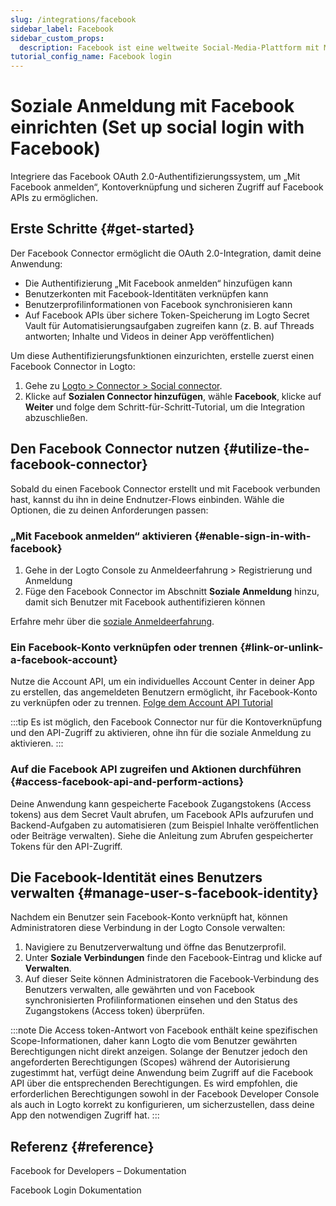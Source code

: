 ```yaml
---
slug: /integrations/facebook
sidebar_label: Facebook
sidebar_custom_props:
  description: Facebook ist eine weltweite Social-Media-Plattform mit Milliarden von Nutzern.
tutorial_config_name: Facebook login
---
```




# Soziale Anmeldung mit Facebook einrichten (Set up social login with Facebook)

Integriere das Facebook OAuth 2.0-Authentifizierungssystem, um „Mit Facebook anmelden“, Kontoverknüpfung und sicheren Zugriff auf Facebook APIs zu ermöglichen.

<GuideTip />

## Erste Schritte \{#get-started}

Der Facebook Connector ermöglicht die OAuth 2.0-Integration, damit deine Anwendung:

- Die Authentifizierung „Mit Facebook anmelden“ hinzufügen kann
- Benutzerkonten mit Facebook-Identitäten verknüpfen kann
- Benutzerprofilinformationen von Facebook synchronisieren kann
- Auf Facebook APIs über sichere Token-Speicherung im Logto Secret Vault für Automatisierungsaufgaben zugreifen kann (z. B. auf Threads antworten; Inhalte und Videos in deiner App veröffentlichen)

Um diese Authentifizierungsfunktionen einzurichten, erstelle zuerst einen Facebook Connector in Logto:

1. Gehe zu [Logto > Connector > Social connector](https://cloud.logto.io/to/connectors/social).
2. Klicke auf **Sozialen Connector hinzufügen**, wähle **Facebook**, klicke auf **Weiter** und folge dem Schritt-für-Schritt-Tutorial, um die Integration abzuschließen.

<Integration />

## Den Facebook Connector nutzen \{#utilize-the-facebook-connector}

Sobald du einen Facebook Connector erstellt und mit Facebook verbunden hast, kannst du ihn in deine Endnutzer-Flows einbinden. Wähle die Optionen, die zu deinen Anforderungen passen:

### „Mit Facebook anmelden“ aktivieren \{#enable-sign-in-with-facebook}

1. Gehe in der Logto Console zu <CloudLink to="/sign-in-experience/sign-up-and-sign-in">Anmeldeerfahrung > Registrierung und Anmeldung</CloudLink>
2. Füge den Facebook Connector im Abschnitt **Soziale Anmeldung** hinzu, damit sich Benutzer mit Facebook authentifizieren können

Erfahre mehr über die [soziale Anmeldeerfahrung](/end-user-flows/sign-up-and-sign-in/social-sign-in).

### Ein Facebook-Konto verknüpfen oder trennen \{#link-or-unlink-a-facebook-account}

Nutze die Account API, um ein individuelles Account Center in deiner App zu erstellen, das angemeldeten Benutzern ermöglicht, ihr Facebook-Konto zu verknüpfen oder zu trennen. [Folge dem Account API Tutorial](/end-user-flows/account-settings/by-account-api#link-a-new-social-connection)

:::tip
Es ist möglich, den Facebook Connector nur für die Kontoverknüpfung und den API-Zugriff zu aktivieren, ohne ihn für die soziale Anmeldung zu aktivieren.
:::

### Auf die Facebook API zugreifen und Aktionen durchführen \{#access-facebook-api-and-perform-actions}

Deine Anwendung kann gespeicherte Facebook Zugangstokens (Access tokens) aus dem Secret Vault abrufen, um Facebook APIs aufzurufen und Backend-Aufgaben zu automatisieren (zum Beispiel Inhalte veröffentlichen oder Beiträge verwalten). Siehe die Anleitung zum Abrufen gespeicherter Tokens für den API-Zugriff.

## Die Facebook-Identität eines Benutzers verwalten \{#manage-user-s-facebook-identity}

Nachdem ein Benutzer sein Facebook-Konto verknüpft hat, können Administratoren diese Verbindung in der Logto Console verwalten:

1. Navigiere zu <CloudLink to="/users">Benutzerverwaltung</CloudLink> und öffne das Benutzerprofil.
2. Unter **Soziale Verbindungen** finde den Facebook-Eintrag und klicke auf **Verwalten**.
3. Auf dieser Seite können Administratoren die Facebook-Verbindung des Benutzers verwalten, alle gewährten und von Facebook synchronisierten Profilinformationen einsehen und den Status des Zugangstokens (Access token) überprüfen.

:::note
Die Access token-Antwort von Facebook enthält keine spezifischen Scope-Informationen, daher kann Logto die vom Benutzer gewährten Berechtigungen nicht direkt anzeigen. Solange der Benutzer jedoch den angeforderten Berechtigungen (Scopes) während der Autorisierung zugestimmt hat, verfügt deine Anwendung beim Zugriff auf die Facebook API über die entsprechenden Berechtigungen. Es wird empfohlen, die erforderlichen Berechtigungen sowohl in der Facebook Developer Console als auch in Logto korrekt zu konfigurieren, um sicherzustellen, dass deine App den notwendigen Zugriff hat.
:::

## Referenz \{#reference}

<Url href="https://developers.facebook.com/docs/">Facebook for Developers – Dokumentation</Url>

<Url href="https://developers.facebook.com/docs/facebook-login">Facebook Login Dokumentation</Url>
